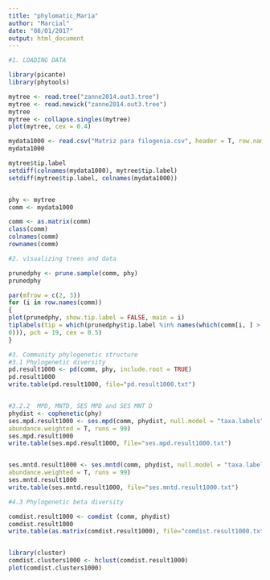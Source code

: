 ```yaml
---
title: "phylomatic_Maria"
author: "Marcial"
date: "08/01/2017"
output: html_document
---
```


```r

#1. LOADING DATA

library(picante)
library(phytools)

mytree <- read.tree("zanne2014.out3.tree")
mytree <- read.newick("zanne2014.out3.tree")
mytree
mytree <- collapse.singles(mytree)
plot(mytree, cex = 0.4)

mydata1000 <- read.csv("Matriz para filogenia.csv", header = T, row.names = 1) 
mydata1000

mytree$tip.label
setdiff(colnames(mydata1000), mytree$tip.label)
setdiff(mytree$tip.label, colnames(mydata1000))


phy <- mytree
comm <- mydata1000

comm <- as.matrix(comm)
class(comm)
colnames(comm)
rownames(comm)

#2. visualizing trees and data

prunedphy <- prune.sample(comm, phy)
prunedphy

par(mfrow = c(2, 3))
for (i in row.names(comm))
{
plot(prunedphy, show.tip.label = FALSE, main = i)
tiplabels(tip = which(prunedphy$tip.label %in% names(which(comm[i, ] >
0))), pch = 19, cex = 0.5)
}

#3. Community phylogenetic structure
#3.1 Phylogenetic diversity
pd.result1000 <- pd(comm, phy, include.root = TRUE)
pd.result1000
write.table(pd.result1000, file="pd.result1000.txt")


#3.2.2  MPD, MNTD, SES MPD and SES MNT D
phydist <- cophenetic(phy)
ses.mpd.result1000 <- ses.mpd(comm, phydist, null.model = "taxa.labels",
abundance.weighted = T, runs = 99)
ses.mpd.result1000
write.table(ses.mpd.result1000, file="ses.mpd.result1000.txt")


ses.mntd.result1000 <- ses.mntd(comm, phydist, null.model = "taxa.labels",
abundance.weighted = T, runs = 99)
ses.mntd.result1000
write.table(ses.mntd.result1000, file="ses.mntd.result1000.txt")

#4.3 Phylogenetic beta diversity

comdist.result1000 <- comdist (comm, phydist)
comdist.result1000
write.table(as.matrix(comdist.result1000), file="comdist.result1000.txt")


library(cluster)
comdist.clusters1000 <- hclust(comdist.result1000)
plot(comdist.clusters1000)

```

